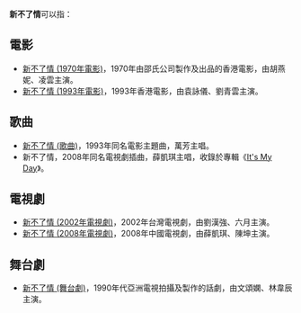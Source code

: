 '''新不了情'''可以指：
== 電影 ==
*[[新不了情_(1970年電影)|新不了情 (1970年電影)]]，1970年由邵氏公司製作及出品的香港電影，由胡燕妮、凌雲主演。
*[[新不了情_(1993年電影)|新不了情 (1993年電影)]]，1993年香港電影，由袁詠儀、劉青雲主演。
== 歌曲 ==
*[[新不了情_(歌曲)|新不了情 (歌曲)]]，1993年同名電影主題曲，萬芳主唱。
*新不了情，2008年同名電視劇插曲，薛凱琪主唱，收錄於專輯《[[It's_My_Day|It's My Day]]》。
== 電視劇 ==
*[[新不了情_(2002年電視劇)|新不了情 (2002年電視劇)]]，2002年台灣電視劇，由劉漢強、六月主演。
*[[新不了情_(2008年電視劇)|新不了情 (2008年電視劇)]]，2008年中國電視劇，由薛凱琪、陳坤主演。
== 舞台劇 ==
*[[新不了情_(舞台劇)|新不了情 (舞台劇)]]，1990年代亞洲電視拍攝及製作的話劇，由文頌嫻、林韋辰主演。

{{disambig|X|Cat=四字作品消歧义}}